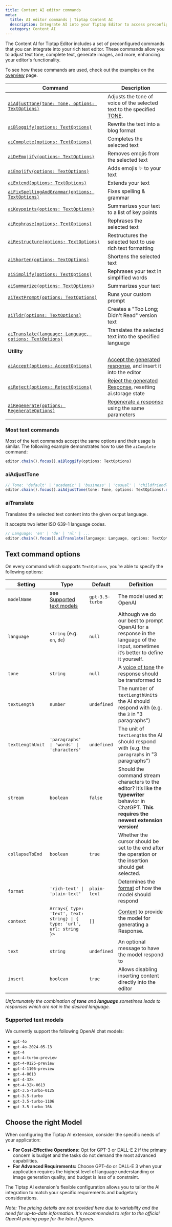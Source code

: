 ```yaml
---
title: Content AI editor commands
meta:
  title: AI editor commands | Tiptap Content AI
  description: Integrate AI into your Tiptap Editor to access preconfigured commands for text manipulation and image generation.
  category: Content AI
---
```


The Content AI for Tiptap Editor includes a set of preconfigured commands that you can integrate into your rich text editor. These commands allow you to adjust text tone, complete text, generate images, and more, enhancing your editor's functionality.

To see how these commands are used, check out the examples on the [overview](/content-ai/getting-started/overview) page.

| Command                                                                                              | Description                                                                                               |
| ---------------------------------------------------------------------------------------------------- | --------------------------------------------------------------------------------------------------------- |
| [`aiAdjustTone(tone: Tone, options: TextOptions)`](#aiadjusttone)                                    | Adjusts the tone of voice of the selected text to the specified [TONE](#aitone).                          |
| [`aiBloggify(options: TextOptions)`](#most-text-commands)                                            | Rewrite the text into a blog format                                                                       |
| [`aiComplete(options: TextOptions)`](#most-text-commands)                                            | Completes the selected text                                                                               |
| [`aiDeEmojify(options: TextOptions)`](#most-text-commands)                                           | Removes emojis from the selected text                                                                     |
| [`aiEmojify(options: TextOptions)`](#most-text-commands)                                             | Adds emojis ✨ to your text                                                                               |
| [`aiExtend(options: TextOptions)`](#most-text-commands)                                              | Extends your text                                                                                         |
| [`aiFixSpellingAndGrammar(options: TextOptions)`](#most-text-commands)                               | Fixes spelling & grammar                                                                                  |
| [`aiKeypoints(options: TextOptions)`](#most-text-commands)                                           | Summarizes your text to a list of key points                                                              |
| [`aiRephrase(options: TextOptions)`](#most-text-commands)                                            | Rephrases the selected text                                                                               |
| [`aiRestructure(options: TextOptions)`](#most-text-commands)                                         | Restructures the selected text to use rich text formatting                                                |
| [`aiShorten(options: TextOptions)`](#most-text-commands)                                             | Shortens the selected text                                                                                |
| [`aiSimplify(options: TextOptions)`](#most-text-commands)                                            | Rephrases your text in simplified words                                                                   |
| [`aiSummarize(options: TextOptions)`](#most-text-commands)                                           | Summarizes your text                                                                                      |
| [`aiTextPrompt(options: TextOptions)`](#most-text-commands)                                          | Runs your custom prompt                                                                                   |
| [`aiTldr(options: TextOptions)`](#most-text-commands)                                                | Creates a "Too Long; Didn't Read" version text                                                            |
| [`aiTranslate(language: Language, options: TextOptions)`](#aitranslate)                              | Translates the selected text into the specified language                                                  |
| **Utility**                                                                                          |
| [`aiAccept(options: AcceptOptions)`](/content-ai/capabilities/text-generation/manage-responses#aiaccept)             | [Accept the generated response](/content-ai/capabilities/text-generation/manage-responses), and insert it into the editor |
| [`aiReject(options: RejectOptions)`](/content-ai/capabilities/text-generation/manage-responses#aireject)             | [Reject the generated Response](content-ai/capabilities/text-generation/manage-responses), resetting ai.storage state    |
| [`aiRegenerate(options: RegenerateOptions)`](/content-ai/capabilities/text-generation/manage-responses#airegenerate) | [Regenerate a response](/content-ai/capabilities/text-generation/manage-responses) using the same parameters              |

### Most text commands

Most of the text commands accept the same options and their usage is similar. The following example demonstrates how to use the `aiComplete` command:

```js
editor.chain().focus().aiBloggify(options: TextOptions)
```

### aiAdjustTone

```js
// Tone: 'default' | 'academic' | 'business' | 'casual' | 'childfriendly' | 'confident' | 'conversational' | 'creative' | 'emotional' | 'excited' | 'formal' | 'friendly' | 'funny' | 'humorous' | 'informative' | 'inspirational' | 'memeify' | 'narrative' | 'objective' | 'persuasive' | 'poetic' | string
editor.chain().focus().aiAdjustTone(tone: Tone, options: TextOptions).run()
```

### aiTranslate

Translates the selected text content into the given output language.

It accepts two letter ISO 639-1 language codes.

```js
// Language: 'en' | 'de' | 'nl' | ...
editor.chain().focus().aiTranslate(language: Language, options: TextOptions).run()
```

## Text command options

On every command which supports `TextOptions`, you’re able to specify the following options:

| Setting          | Type                                                                   | Default         | Definition                                                                                                                                            |
| ---------------- | ---------------------------------------------------------------------- | --------------- | ----------------------------------------------------------------------------------------------------------------------------------------------------- |
| `modelName`      | see [Supported text models](#supported-text-models)              | `gpt-3.5-turbo` | The model used at OpenAI                                                                                                                              |
| `language`       | `string` (e.g. `en`, `de`)                                             | `null`          | Although we do our best to prompt OpenAI for a response in the language of the input, sometimes it’s better to define it yourself.                    |
| `tone`           | `string`                                                               | `null`          | A [voice of tone](#ai-adjust-tone) the response should be transformed to                                                                              |
| `textLength`     | `number`                                                               | `undefined`     | The number of `textLengthUnit`s the AI should respond with (e.g. the `3` in "3 paragraphs")                                                           |
| `textLengthUnit` | `'paragraphs' \| 'words' \| 'characters'`                              | `undefined`     | The unit of `textLength`s the AI should respond with (e.g. the `paragraphs` in "3 paragraphs")                                                        |
| `stream`         | `boolean`                                                              | `false`         | Should the command stream characters to the editor? It’s like the **typewriter** behavior in ChatGPT. **This requires the newest extension version!** |
| `collapseToEnd`  | `boolean`                                                              | `true`          | Whether the cursor should be set to the end after the operation or the insertion should get selected.                                                 |
| `format`         | `'rich-text' \| 'plain-text'`                                          | `plain-text`    | Determines the [format](/content-ai/capabilities/text-generation/format) of how the model should respond                                              |
| `context`        | `Array<{ type: 'text', text: string} \| { type: 'url', url: string }>` | `[]`            | [Context](/content-ai/capabilities/text-generation/provide-context) to provide the model for generating a Response.                                   |
| `text`           | `string`                                                               | `undefined`     | An optional message to have the model respond to                                                                                                      |
| `insert`         | `boolean`                                                              | `true`          | Allows disabling inserting content directly into the editor                                                                                           |

_Unfortunately the combination of **tone** and **language** sometimes leads to responses which are not in the desired language._

### Supported text models

We currently support the following OpenAI chat models:

- `gpt-4o`
- `gpt-4o-2024-05-13`
- `gpt-4`
- `gpt-4-turbo-preview`
- `gpt-4-0125-preview`
- `gpt-4-1106-preview`
- `gpt-4-0613`
- `gpt-4-32k`
- `gpt-4-32k-0613`
- `gpt-3.5-turbo-0125`
- `gpt-3.5-turbo`
- `gpt-3.5-turbo-1106`
- `gpt-3.5-turbo-16k`

## Choose the right Model

When configuring the Tiptap AI extension, consider the specific needs of your application:

- **For Cost-Effective Operations:** Opt for GPT-3 or DALL-E 2 if the primary concern is budget and the tasks do not demand the most advanced capabilities.
- **For Advanced Requirements:** Choose GPT-4o or DALL-E 3 when your application requires the highest level of language understanding or image generation quality, and budget is less of a constraint.

The Tiptap AI extension's flexible configuration allows you to tailor the AI integration to match your specific requirements and budgetary considerations.

_Note: The pricing details are not provided here due to variability and the need for up-to-date information. It's recommended to refer to the official OpenAI pricing page for the latest figures._
